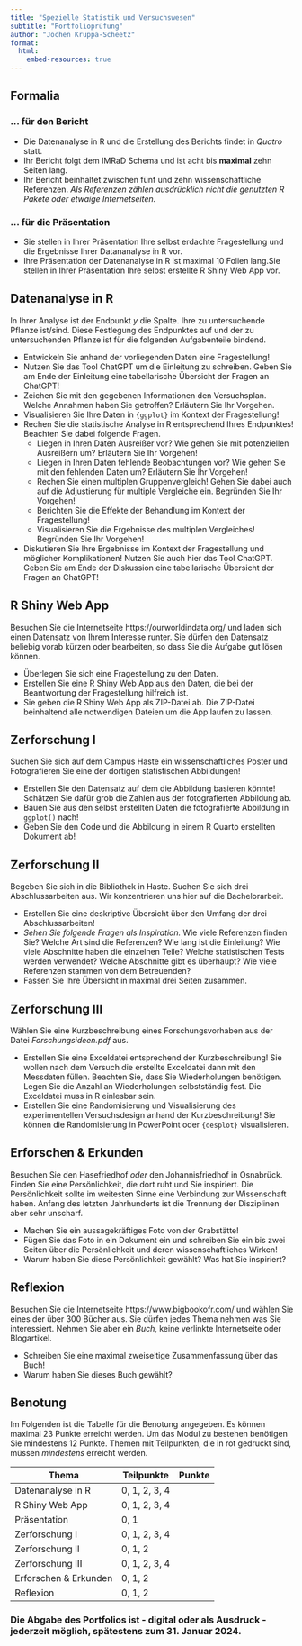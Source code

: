 ```yaml
---
title: "Spezielle Statistik und Versuchswesen"
subtitle: "Portfolioprüfung"
author: "Jochen Kruppa-Scheetz"
format:
  html:
    embed-resources: true
---
```


## Formalia

### ... für den Bericht

-   Die Datenanalyse in R und die Erstellung des Berichts findet in *Quatro* statt.
-   Ihr Bericht folgt dem IMRaD Schema und ist acht bis **maximal** zehn Seiten lang.
-   Ihr Bericht beinhaltet zwischen fünf und zehn wissenschaftliche Referenzen. *Als Referenzen zählen ausdrücklich nicht die genutzten R Pakete oder etwaige Internetseiten.*

### ... für die Präsentation

-   Sie stellen in Ihrer Präsentation Ihre selbst erdachte Fragestellung und die Ergebnisse Ihrer Datananalyse in R vor.
-   Ihre Präsentation der Datenanalyse in R ist maximal 10 Folien lang.Sie stellen in Ihrer Präsentation Ihre selbst erstellte R Shiny Web App vor.

## Datenanalyse in R

In Ihrer Analyse ist der Endpunkt $y$ die Spalte. Ihre zu untersuchende Pflanze ist/sind. Diese Festlegung des Endpunktes auf und der zu untersuchenden Pflanze ist für die folgenden Aufgabenteile bindend.

-   Entwickeln Sie anhand der vorliegenden Daten eine Fragestellung!
-   Nutzen Sie das Tool ChatGPT um die Einleitung zu schreiben. Geben Sie am Ende der Einleitung eine tabellarische Übersicht der Fragen an ChatGPT!
-   Zeichen Sie mit den gegebenen Informationen den Versuchsplan. Welche Annahmen haben Sie getroffen? Erläutern Sie Ihr Vorgehen.
-   Visualisieren Sie Ihre Daten in `{ggplot}` im Kontext der Fragestellung!
-   Rechen Sie die statistische Analyse in R entsprechend Ihres Endpunktes! Beachten Sie dabei folgende Fragen.
    -   Liegen in Ihren Daten Ausreißer vor? Wie gehen Sie mit potenziellen Ausreißern um? Erläutern Sie Ihr Vorgehen!
    -   Liegen in Ihren Daten fehlende Beobachtungen vor? Wie gehen Sie mit den fehlenden Daten um? Erläutern Sie Ihr Vorgehen!
    -   Rechen Sie einen multiplen Gruppenvergleich! Gehen Sie dabei auch auf die Adjustierung für multiple Vergleiche ein. Begründen Sie Ihr Vorgehen!
    -   Berichten Sie die Effekte der Behandlung im Kontext der Fragestellung!
    -   Visualisieren Sie die Ergebnisse des multiplen Vergleiches! Begründen Sie Ihr Vorgehen!
-   Diskutieren Sie Ihre Ergebnisse im Kontext der Fragestellung und möglicher Komplikationen! Nutzen Sie auch hier das Tool ChatGPT. Geben Sie am Ende der Diskussion eine tabellarische Übersicht der Fragen an ChatGPT!

## R Shiny Web App

Besuchen Sie die Internetseite https://ourworldindata.org/ und laden sich einen Datensatz von Ihrem Interesse runter. Sie dürfen den Datensatz beliebig vorab kürzen oder bearbeiten, so dass Sie die Aufgabe gut lösen können.

-   Überlegen Sie sich eine Fragestellung zu den Daten.
-   Erstellen Sie eine R Shiny Web App aus den Daten, die bei der Beantwortung der Fragestellung hilfreich ist.
-   Sie geben die R Shiny Web App als ZIP-Datei ab. Die ZIP-Datei beinhaltend alle notwendigen Dateien um die App laufen zu lassen.

## Zerforschung I

Suchen Sie sich auf dem Campus Haste ein wissenschaftliches Poster und Fotografieren Sie eine der dortigen statistischen Abbildungen!

-   Erstellen Sie den Datensatz auf dem die Abbildung basieren könnte! Schätzen Sie dafür grob die Zahlen aus der fotografierten Abbildung ab.
-   Bauen Sie aus den selbst erstellten Daten die fotografierte Abbildung in `ggplot()` nach!
-   Geben Sie den Code und die Abbildung in einem R Quarto erstellten Dokument ab!

## Zerforschung II

Begeben Sie sich in die Bibliothek in Haste. Suchen Sie sich drei Abschlussarbeiten aus. Wir konzentrieren uns hier auf die Bachelorarbeit.

-   Erstellen Sie eine deskriptive Übersicht über den Umfang der drei Abschlussarbeiten!
-   *Sehen Sie folgende Fragen als Inspiration.* Wie viele Referenzen finden Sie? Welche Art sind die Referenzen? Wie lang ist die Einleitung? Wie viele Abschnitte haben die einzelnen Teile? Welche statistischen Tests werden verwendet? Welche Abschnitte gibt es überhaupt? Wie viele Referenzen stammen von dem Betreuenden?
-   Fassen Sie Ihre Übersicht in maximal drei Seiten zusammen.

## Zerforschung III

Wählen Sie eine Kurzbeschreibung eines Forschungsvorhaben aus der Datei *Forschungsideen.pdf* aus.

-   Erstellen Sie eine Exceldatei entsprechend der Kurzbeschreibung! Sie wollen nach dem Versuch die erstellte Exceldatei dann mit den Messdaten füllen. Beachten Sie, dass Sie Wiederholungen benötigen. Legen Sie die Anzahl an Wiederholungen selbstständig fest. Die Exceldatei muss in R einlesbar sein.
-   Erstellen Sie eine Randomisierung und Visualisierung des experimentellen Versuchsdesign anhand der Kurzbeschreibung! Sie können die Randomisierung in PowerPoint oder `{desplot}` visualisieren.

## Erforschen & Erkunden

Besuchen Sie den Hasefriedhof *oder* den Johannisfriedhof in Osnabrück. Finden Sie eine Persönlichkeit, die dort ruht und Sie inspiriert. Die Persönlichkeit sollte im weitesten Sinne eine Verbindung zur Wissenschaft haben. Anfang des letzten Jahrhunderts ist die Trennung der Disziplinen aber sehr unscharf.

-   Machen Sie ein aussagekräftiges Foto von der Grabstätte!
-   Fügen Sie das Foto in ein Dokument ein und schreiben Sie ein bis zwei Seiten über die Persönlichkeit und deren wissenschaftliches Wirken!
-   Warum haben Sie diese Persönlichkeit gewählt? Was hat Sie inspiriert?

## Reflexion

Besuchen Sie die Internetseite https://www.bigbookofr.com/ und wählen Sie eines der über 300 Bücher aus. Sie dürfen jedes Thema nehmen was Sie interessiert. Nehmen Sie aber ein *Buch*, keine verlinkte Internetseite oder Blogartikel.

-   Schreiben Sie eine maximal zweiseitige Zusammenfassung über das Buch!
-   Warum haben Sie dieses Buch gewählt?

## Benotung

Im Folgenden ist die Tabelle für die Benotung angegeben. Es können maximal 23 Punkte erreicht werden. Um das Modul zu bestehen benötigen Sie mindestens 12 Punkte. Themen mit Teilpunkten, die in rot gedruckt sind, müssen *mindestens* erreicht werden.

| Thema                 | Teilpunkte    | Punkte |
|-----------------------|---------------|--------|
| Datenanalyse in R     | 0, 1, 2, 3, 4 |        |
| R Shiny Web App       | 0, 1, 2, 3, 4 |        |
| Präsentation          | 0, 1          |        |
| Zerforschung I        | 0, 1, 2, 3, 4 |        |
| Zerforschung II       | 0, 1, 2       |        |
| Zerforschung III      | 0, 1, 2, 3, 4 |        |
| Erforschen & Erkunden | 0, 1, 2       |        |
| Reflexion             | 0, 1, 2       |        |

### Die Abgabe des Portfolios ist - digital oder als Ausdruck - jederzeit möglich, spätestens zum 31. Januar 2024.
